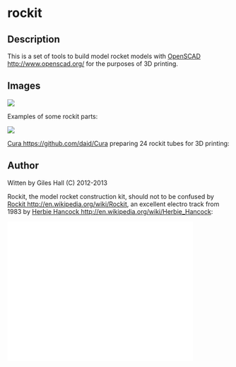 =rockit=

==Description==
This is a set of tools to build model rocket models with [[OpenSCAD http://www.openscad.org/]] for the purposes of 3D printing.

==Images==
<img src="https://raw.github.com/vishnubob/rockit/master/images/rocket_parts.png" />
<p />
Examples of some rockit parts:
<p />
<img src="https://raw.github.com/vishnubob/rockit/master/images/rocket_tube_cura.png" />
<p />
[[Cura https://github.com/daid/Cura]] preparing 24 rockit tubes for 3D printing:


==Author==
Witten by Giles Hall (C) 2012-2013

Rockit, the model rocket construction kit, should not to be confused by [[Rockit http://en.wikipedia.org/wiki/Rockit]], an excellent electro track from 1983 by [[Herbie Hancock http://en.wikipedia.org/wiki/Herbie_Hancock]]:

<iframe width="420" height="315" src="//www.youtube.com/embed/GHhD4PD75zY" frameborder="0" allowfullscreen></iframe>
